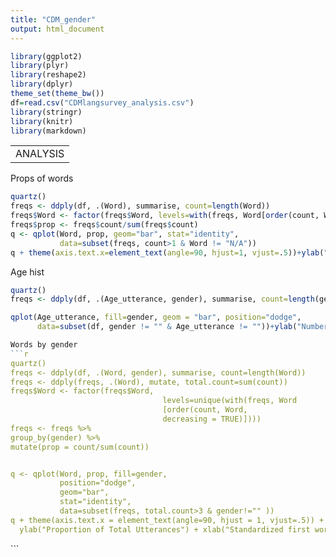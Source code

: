 ```yaml
---
title: "CDM_gender"
output: html_document
---
```


```r
library(ggplot2)
library(plyr)
library(reshape2)
library(dplyr)
theme_set(theme_bw())
df=read.csv("CDMlangsurvey_analysis.csv")
library(stringr)
library(knitr)
library(markdown)
```

---
ANALYSIS
----
Props of words
```r
quartz()
freqs <- ddply(df, .(Word), summarise, count=length(Word))
freqs$Word <- factor(freqs$Word, levels=with(freqs, Word[order(count, Word, decreasing = TRUE)]))
freqs$prop <- freqs$count/sum(freqs$count)
q <- qplot(Word, prop, geom="bar", stat="identity", 
           data=subset(freqs, count>1 & Word != "N/A"))
q + theme(axis.text.x=element_text(angle=90, hjust=1, vjust=.5))+ylab("Proportion of Total Utterances") + xlab("Standardized first words")
```

Age hist

```r
quartz()
freqs <- ddply(df, .(Age_utterance, gender), summarise, count=length(gender))

qplot(Age_utterance, fill=gender, geom = "bar", position="dodge",
      data=subset(df, gender != "" & Age_utterance != ""))+ylab("Number of Children")+xlab("Age at time of first word")
```

```r
Words by gender 
```r
quartz()
freqs <- ddply(df, .(Word, gender), summarise, count=length(Word))
freqs <- ddply(freqs, .(Word), mutate, total.count=sum(count))
freqs$Word <- factor(freqs$Word, 
                                  levels=unique(with(freqs, Word
                                  [order(count, Word, 
                                  decreasing = TRUE)])))
freqs <- freqs %>%
group_by(gender) %>%
mutate(prop = count/sum(count)) 


q <- qplot(Word, prop, fill=gender, 
           position="dodge",
           geom="bar",
           stat="identity",
           data=subset(freqs, total.count>3 & gender!="" ))
q + theme(axis.text.x = element_text(angle=90, hjust = 1, vjust=.5)) + 
  ylab("Proportion of Total Utterances") + xlab("Standardized first word") 
```
```